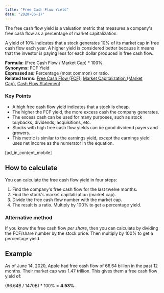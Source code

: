 ```yaml
---
title: "Free Cash Flow Yield"
date: "2020-06-17"
---
```


The free cash flow yield is a valuation metric that measures a company's free cash flow as a percentage of market capitalization.

A yield of 10% indicates that a stock generates 10% of its market cap in free cash flow each year. A higher yield is considered better because it means that the investor is paying less for each dollar produced in free cash flow.

**Formula:** (Free Cash Flow / Market Cap) \* 100%.  
**Synonyms:** FCF Yield  
**Expressed as:** Percentage (most common) or ratio.  
**Related terms:** [Free Cash Flow (FCF)](https://stockanalysis.com/term/free-cash-flow/), [Market Capitalization (Market Cap)](https://stockanalysis.com/term/market-capitalization/), [Cash Flow Statement](https://stockanalysis.com/term/cash-flow-statement/)

### Key Points

- A high free cash flow yield indicates that a stock is cheap.
- The higher the FCF yield, the more excess cash the company generates.
- The excess cash can be used for many purposes, such as stock buybacks, dividends, acquisitions, etc.
- Stocks with high free cash flow yields can be good dividend payers and growers.
- This metric is similar to the earnings yield, except the earnings yield uses net income as the numerator in the equation.

\[ad\_in\_content\_mobile\]

## How to calculate

You can calculate the free cash flow yield in four steps:

1. Find the company's free cash flow for the last twelve months.
2. Find the stock's market capitalization (market cap).
3. Divide the free cash flow number with the market cap.
4. The result is a ratio. Multiply by 100% to get a percentage yield.

### Alternative method

If you know the free cash flow _per share_, then you can calculate by dividing the FCF/share number by the stock price. Then multiply by 100% to get a percentage yield.

## Example

As of June 14, 2020, Apple had free cash flow of 66.64 billion in the past 12 months. Their market cap was 1.47 trillion. This gives them a free cash flow yield of:

(66.64B / 1470B) \* 100% = **4.53%.**
